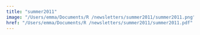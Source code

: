 ```yaml
---
title: "summer2011"
image: "/Users/emma/Documents/R /newsletters/summer2011/summer2011.png"
href: "/Users/emma/Documents/R /newsletters/summer2011/summer2011.pdf"
---
```

